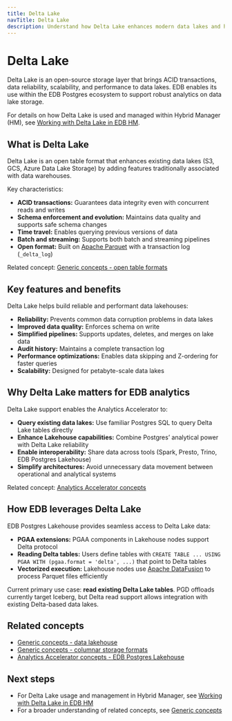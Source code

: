 ```yaml
---
title: Delta Lake
navTitle: Delta Lake
description: Understand how Delta Lake enhances modern data lakes and how Analytics Accelerator leverages it within the EDB Postgres ecosystem.
---
```


# Delta Lake

Delta Lake is an open-source storage layer that brings ACID transactions, data reliability, scalability, and performance to data lakes. EDB enables its use within the EDB Postgres ecosystem to support robust analytics on data lake storage.

For details on how Delta Lake is used and managed within Hybrid Manager (HM), see [Working with Delta Lake in EDB HM](../hybrid-manager/analytics/delta_lake).

## What is Delta Lake

Delta Lake is an open table format that enhances existing data lakes (S3, GCS, Azure Data Lake Storage) by adding features traditionally associated with data warehouses.

Key characteristics:

- **ACID transactions:** Guarantees data integrity even with concurrent reads and writes
- **Schema enforcement and evolution:** Maintains data quality and supports safe schema changes
- **Time travel:** Enables querying previous versions of data
- **Batch and streaming:** Supports both batch and streaming pipelines
- **Open format:** Built on [Apache Parquet](https://parquet.apache.org/) with a transaction log (`_delta_log`)

Related concept: [Generic concepts - open table formats](../../explained/generic-concepts#open-table-formats)

## Key features and benefits

Delta Lake helps build reliable and performant data lakehouses:

- **Reliability:** Prevents common data corruption problems in data lakes
- **Improved data quality:** Enforces schema on write
- **Simplified pipelines:** Supports updates, deletes, and merges on lake data
- **Audit history:** Maintains a complete transaction log
- **Performance optimizations:** Enables data skipping and Z-ordering for faster queries
- **Scalability:** Designed for petabyte-scale data lakes

## Why Delta Lake matters for EDB analytics

Delta Lake support enables the Analytics Accelerator to:

- **Query existing data lakes:** Use familiar Postgres SQL to query Delta Lake tables directly
- **Enhance Lakehouse capabilities:** Combine Postgres’ analytical power with Delta Lake reliability
- **Enable interoperability:** Share data across tools (Spark, Presto, Trino, EDB Postgres Lakehouse)
- **Simplify architectures:** Avoid unnecessary data movement between operational and analytical systems

Related concept: [Analytics Accelerator concepts](../../analytics-concepts#edb-postgres-lakehouse)

## How EDB leverages Delta Lake

EDB Postgres Lakehouse provides seamless access to Delta Lake data:

- **PGAA extensions:** PGAA components in Lakehouse nodes support Delta protocol
- **Reading Delta tables:** Users define tables with `CREATE TABLE ... USING PGAA WITH (pgaa.format = 'delta', ...)` that point to Delta tables
- **Vectorized execution:** Lakehouse nodes use [Apache DataFusion](https://datafusion.apache.org/) to process Parquet files efficiently

Current primary use case: **read existing Delta Lake tables**.
PGD offloads currently target Iceberg, but Delta read support allows integration with existing Delta-based data lakes.

## Related concepts

- [Generic concepts - data lakehouse](./learn/explained/generic-concepts#data-lakehouse)
- [Generic concepts - columnar storage formats](./learn/explained/generic-concepts#columnar-storage-formats)
- [Analytics Accelerator concepts - EDB Postgres Lakehouse](./learn/explained/generic-concepts#edb-postgres-lakehouse)

## Next steps

- For Delta Lake usage and management in Hybrid Manager, see [Working with Delta Lake in EDB HM](../hybrid-manager/analytics/delta_lake)
- For a broader understanding of related concepts, see [Generic concepts](./learn/explained/generic-concepts)

